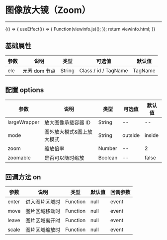 
# 图像放大镜（Zoom）

---

<Meta title="复用组件/图像放大镜(Zoom)" />

<Canvas>
    <Story
        name="通用"
        height="150px"
        parameters={{
            docs: { source: { code: `${viewinfo.html}${viewinfo.js}` } },
        }}
    >
        {() => {
            useEffect(() => {
                Function(viewinfo.js)();
            });
            return viewinfo.html;
        }}
    </Story>
</Canvas>

## 基础属性

| 参数 | 说明          | 类型   | 可选值               | 默认值  |
| ---- | ------------- | ------ | -------------------- | ------- |
| ele  | 元素 dom 节点 | String | Class / id / TagName | TagName |

## 配置 options

| 参数         | 说明                      | 类型    | 可选值  | 默认值 |
| ------------ | ------------------------- | ------- | ------- | ------ |
| largeWrapper | 放大图像承载容器 ID   | String  | --      | --     |
| mode         | 图外放大模式&图上放大模式 | String  | outside | inside | outside |
| zoom         | 缩放倍率                  | Number  | --      | 2      |
| zoomable     | 是否可以随时缩放          | Boolean | --      | false  |

## 回调方法 on

| 参数  | 说明           | 类型     | 默认值 | 回调参数 |
| ----- | -------------- | -------- | ------ | -------- |
| enter | 进入图片区域时 | Function | null   | event    |
| move  | 图片区域移动时 | Function | null   | event    |
| leave | 图片区域离开时 | Function | null   | event    |
| scale | 图片区域缩放时 | Function | null   | event    |
